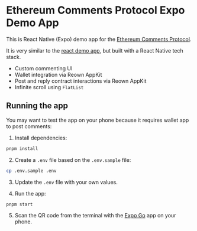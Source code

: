 # Ethereum Comments Protocol Expo Demo App

This is React Native (Expo) demo app for the [Ethereum Comments Protocol](https://docs.ethcomments.xyz).

It is very similar to the [react demo app](https://github.com/ecp-eth/comments-monorepo/tree/main/apps/demo), but built with a React Native tech stack.

- Custom commenting UI
- Wallet integration via Reown AppKit
- Post and reply contract interactions via Reown AppKit
- Infinite scroll using `FlatList`

## Running the app

You may want to test the app on your phone because it requires wallet app to post comments:

1. Install dependencies:

```bash
pnpm install
```

2. Create a `.env` file based on the `.env.sample` file:

```bash
cp .env.sample .env
```

3. Update the `.env` file with your own values.

4. Run the app:

```bash
pnpm start
```

5. Scan the QR code from the terminal with the [Expo Go](https://expo.dev/go) app on your phone.
